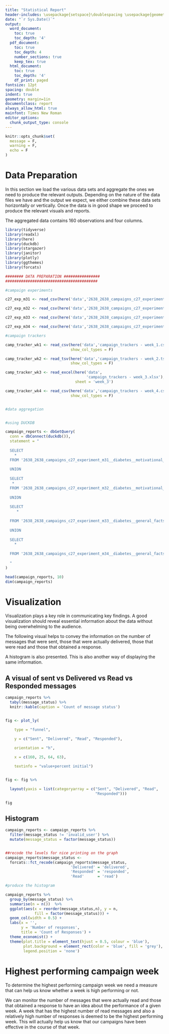 ---
title: "Statistical Report"
header-includes: \usepackage{setspace}\doublespacing \usepackage{geometry}
date: "`r Sys.Date()`"
output:
  word_document:
    toc: true
    toc_depth: '4'
  pdf_document:
    toc: true
    toc_depth: 4
    number_sections: true
    keep_tex: true
  html_document:
    toc: true
    toc_depth: '4'
    df_print: paged
fontsize: 12pt
spacing: double
indent: true
geometry: margin=1in
documentclass: report
always_allow_html: true
mainfont: Times New Roman
editor_options:
  chunk_output_type: console
---

```{r, echo=FALSE}
knitr::opts_chunk$set(
  message = F,
  warning = F,
  echo = F
)

```

# Data Preparation

In this section we load the various data sets and aggregate the ones we need to produce the relevant outputs. Depending on the nature of the data files we have and the output we expect, we either combine these data sets horizontally or vertically. Once the data is in good shape we proceed to produce the relevant visuals and reports.

The aggregated data contains 160 observations and four columns.

```{r}
library(tidyverse)
library(readxl)
library(here)
library(duckdb)
library(stargazer)
library(janitor)
library(plotly)
library(ggthemes)
library(forcats)

######## DATA PREPARATION ################
#########################################

#campaign experiments

c27_exp_m31 <- read_csv(here('data','2638_2638_campaigns_c27_experiment_m31__diabetes__motivational__apr_2024_2024-04-01.csv'), show_col_types = F)

c27_exp_m32 <- read_csv(here('data','2638_2638_campaigns_c27_experiment_m32__diabetes__motivational__apr_2024_2024-04-08.csv'), show_col_types = F)

c27_exp_m33 <- read_csv(here('data','2638_2638_campaigns_c27_experiment_m33__diabetes__general_facts__apr_2024_2024-04-15.csv'), show_col_types = F)

c27_exp_m34 <- read_csv(here('data','2638_2638_campaigns_c27_experiment_m34__diabetes__general_facts__apr_2024_2024-04-29.csv'), show_col_types = F)

#campaign trackers

camp_tracker_wk1 <- read_csv(here('data','campaign_trackers - week_1.csv'),
                             show_col_types = F)

camp_tracker_wk2 <- read_tsv(here('data','campaign_trackers - week_2.tsv'),
                             show_col_types = F)

camp_tracker_wk3 <- read_excel(here('data',
                                    'campaign_trackers - week_3.xlsx'),
                               sheet = 'week_3')

camp_tracker_wk4 <- read_csv(here('data','campaign_trackers - week_4.csv'),
                             show_col_types = F)


#data aggregation


#using DUCKDB

campaign_reports <- dbGetQuery(
  conn = dbConnect(duckdb()),
  statement = "
  
  SELECT
    *
  FROM '2638_2638_campaigns_c27_experiment_m31__diabetes__motivational__apr_2024_2024-04-01.csv'
  
  UNION 
  
  SELECT 
   *
  FROM '2638_2638_campaigns_c27_experiment_m32__diabetes__motivational__apr_2024_2024-04-08.csv'
  
  UNION
  
  SELECT
     *
     
  FROM '2638_2638_campaigns_c27_experiment_m33__diabetes__general_facts__apr_2024_2024-04-15.csv'
  
  UNION
  
  SELECT
    *
    
  FROM '2638_2638_campaigns_c27_experiment_m34__diabetes__general_facts__apr_2024_2024-04-29.csv'
  
  "
)

head(campaign_reports, 10)
dim(campaign_reports)


```



# Visualization

Visualization plays a key role in communicating key findings. A good visualization should reveal essential information about the data without being overwhelming to the audience.

The following visual helps to convey the information on the number of messages that were sent, those that were actually delivered, those that were read and those that obtained a response.

A histogram is also presented. This is also another way of displaying the same information.

## A visual of sent vs Delivered vs Read vs Responded messages

```{r}

campaign_reports %>% 
  tabyl(message_status) %>% 
  knitr::kable(caption = 'Count of message status')


fig <- plot_ly(

    type = "funnel",

    y = c("Sent", "Delivered", "Read", "Responded"),
    
    orientation = "h",

    x = c(160, 25, 64, 63),

    textinfo = "value+percent initial") 


fig <- fig %>%

  layout(yaxis = list(categoryarray = c("Sent", "Delivered", "Read",
                                        "Responded")))

fig

```

## Histogram

```{r}

campaign_reports <- campaign_reports %>% 
  filter(message_status != 'invalid_user') %>% 
  mutate(message_status = factor(message_status))


##recode the levels for nice printing on the graph
campaign_reports$message_status <- 
  forcats::fct_recode(campaign_reports$message_status, 
                             'Delivered' = 'delivered',
                             'Responded' = 'responded', 
                             'Read'      = 'read') 

#produce the histogram

campaign_reports %>% 
  group_by(message_status) %>% 
  summarise(n = n())  %>% 
  ggplot(aes(x = reorder(message_status,n), y = n,
             fill = factor(message_status))) +
  geom_col(width = 0.5) +
  labs(x = '',
       y = 'Number of responses',
       title = 'Count of Responses') +
  theme_economist() +
  theme(plot.title = element_text(hjust = 0.5, colour = 'blue'),
        plot.background = element_rect(color = 'blue', fill = 'grey'),
        legend.position = 'none')


```


# Highest performing campaign week


To determine the highest performing campaign week we need a measure that can help us know whether a week is high performing or not.

We can monitor the number of messages that were actually read and those that obtained a response to have an idea about the performance of a given week. A week that has the highest number of read messages and also a relatively high number of responses is deemed to be the highest performing week. This will actually help us know that our campaigns have been effective in the course of that week.




